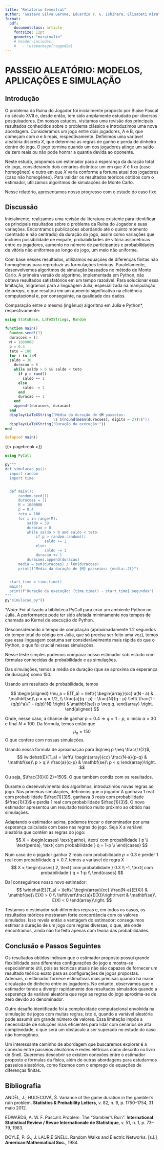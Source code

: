 --- 
title: "Relatório Semestral"
author: "Gustavo Silva Garone, Eduardio Y. G. Ishihara, Elisabeti Kira"
format:
  pdf:
    documentclass: article
    fontsize: 12pt
    geometry: "margin=1in"
    # header-includes:
    #   - \usepackage{ragged2e}
---

# PASSEIO ALEATÓRIO: MODELOS, APLICAÇÕES E SIMULAÇÃO

## Introdução


O problema da Ruína do Jogador foi inicialmente proposto por Blaise Pascal no século XVII e, desde então, tem sido
amplamente estudado por diversos pesquisadores. Em nossos estudos, visitamos uma revisão dos principais resultados
conhecidos sobre o problema clássico e introduzimos uma nova abordagem. Consideramos um jogo entre dois jogadores, A e B,
que começam com $a$ e $b$ reais, respectivamente. Definimos uma variável aleatória discreta $X$, que determina as regras
de ganho e perda de dinheiro dentro do jogo. O jogo termina quando um dos
jogadores atinge um saldo de zero reais ou não pode honrar a quantia devida ao oponente.

Neste estudo, propomos um estimador para a esperança da duração total do jogo, considerando dois cenários distintos: um
em que $X$ é fixo (caso homogêneo) e outro em que $X$ varia conforme a fortuna atual dos jogadores (caso não homogêneo).
Para validar os resultados teóricos obtidos com o estimador, utilizamos algoritmos de simulações de Monte Carlo.

Nesse relatório, apresentamos nosso progresso com o estudo do caso fixo.

## Discussão

Inicialmente, realizamos uma revisão da literatura existente para identificar os principais resultados sobre o problema
da Ruína do Jogador e suas variações. Encontramos publicações abordando até o quinto momento (centrado e não centrado) da
duração do jogo, assim como variações que incluem possibilidade de empate, probabilidades de vitória assimétricas entre
os jogadores, aumento no número de participantes e probabilidades de vitória não uniformes ao longo do jogo, um meio não
uniforme.

Com base nesses resultados, utilizamos equações de diferenças finitas não homogêneas para reproduzir as formulações teóricas.
Paralelamente, desenvolvemos algoritmos de simulação baseados no método de Monte Carlo. A primeira versão do algoritmo,
implementada em Python, não obteve resultados satisfatórios em um tempo razoável. Para solucionar essa limitação, migramos
para a linguagem Julia, especializada na manipulação de *arrays*, o que resultou em um aumento significativo na eficiência
computacional e, por conseguinte, na qualidade dos dados.

Comparação entre o mesmo (ingênuo) algoritmo em Julia e Python*, respectivamente:

```{julia}
using StatsBase, LaTeXStrings, Random

function main()
  Random.seed!(1)
  duracoes = []
  M = 1000000
  p = 0.4
  teto = 100
  for i in 1:M
  saldo = 30
    duracao = 0
    while saldo > 0 && saldo < teto
      if p > rand()
        saldo += 1
      else
        saldo -= 1
      end
      duracao += 1
    end
    append!(duracoes, duracao)
  end
  display(LaTeXString("Média da duração de $M passeios:
                      \$ $(round(mean(duracoes), digits = 2))\$"))
  display(LaTeXString("Duração da execução:"))
end

@elapsed main()
```
{{< pagebreak >}}

```{julia}
using PyCall

py"""
def simulacao_py():
  import random
  import time


  def main():
      random.seed(1)
      duracoes = []
      M = 1000000
      p = 0.4
      teto = 100
      for i in range(M):
          saldo = 30
          duracao = 0
          while saldo > 0 and saldo < teto:
              if p > random.random():
                  saldo += 1
              else:
                  saldo -= 1
              duracao += 1
          duracoes.append(duracao)
      media = sum(duracoes) / len(duracoes)
      print(f"Média da duração de {M} passeios: {media:.2f}")
    

  start_time = time.time()
  main()
  print(f"Duração da execução: {time.time() - start_time} segundos")
"""
py"simulacao_py"()
```

\**Nota*: Foi utilizado a biblioteca PyCall para criar um ambiente Python no Julia.
A performance pode ter sido afetada minimamente nos tempos de chamada ao Kernel de execução do Python.

Desconsiderando o tempo de compilação (aproximadamente 1.2 segundos do tempo total do código em Julia, que só precisa ser
feito uma vez), temos que essa linguagem costuma ser considerávelmente mais rápida do que o Python, o que foi crucial nessas
simulações.

Nesse teste simples podemos comparar nosso estimador sob estudo com fórmulas conhecidas da probabilidade e as simulações.

Das simulações, temos a média de duração (que se aproxima da esperança de duração) como $150$.

Usando um resultado de probabilidade, temos

$$
\begin{aligned}
\mu_a = E(T_a) = \left\{ \begin{array}{cc}
a(N - a) & \mathbf{se}\ p = q = 1/2, \\
\frac{a}{q - p} - \frac{N}{q - p} \left( \frac{1 - (q/p)^a}{1 - (q/p)^N} \right) & \mathbf{se}\ p \neq q.
\end{array} \right.
\end{aligned}
$$

Onde, nesse caso, a chance de ganhar $p=0.4 \Rightarrow q = 1-p$, o início $a=30$ e final $N=100$. Da fórmula, temos então
que
$$
\mu_a = 150
$$
O que confere com nossas simulações.

Usando nossa fórmula de aproximação para $q\neq p \neq \frac{1}{2}$,
$$
\widehat{E}(T_a) = \left\{ \begin{array}{cc}
\frac{N-a}{p-q} & \mathbf{se}\ p > q \\
\frac{a}{q-p} & \mathbf{se}\ p < q
\end{array}\right.
$$

Ou seja, $\frac{30}{0.2}=150$. O que também condiz com os resultados.

Durante o desenvolvimento dos algoritmos, introduzimos novas regras ao jogo. Nas primeiras simulações, definimos que o
jogador A ganhava $1$ real com probabilidade $\frac{1}{3}$, ganhava $3$ reais com probabilidade $\frac{1}{3}$ e perdia $1$
real com probabilidade $\frac{1}{3}$. O novo estimador apresentou um resultado teórico muito próximo ao obtido nas simulações.

Adaptando o estimador acima, podemos trocar o denominador por uma esperança calculada com base nas regras do jogo.
Seja X a variável aleatória que contém as regras do jogo:
$$
X = \begin{cases}
\text{ganho}, \text{ com probabilidade } p \\
\text{perda}, \text{ com probabilidade } q = 1-p \\
\end{cases}
$$

Num caso de o jogador ganhar 2 reais com probabilidade $p=0.3$ e perder 1 real com probabilidade $q = 0.7$, temos a variável
de regra X
$$
X = \begin{cases}
2, \text{ com probabilidade } 0.3 \\
-1, \text{ com probabilidade } q = 1-p \\
\end{cases}
$$

Daí conseguimos nosso novo estimador:
$$
\widehat{E}(T_a) = \left\{ \begin{array}{cc}
\frac{N-a}{E(X)} & \mathbf{se}\ E(X) > 0 \\
\left\lvert\frac{a}{E(X)}\right\rvert & \mathbf{se}\ E(X) < 0
\end{array}\right.
$$

Testamos o estimador sob diferentes regras e, em todos os casos, os resultados teóricos mostraram forte concordância com
os valores simulados. Isso revela então a vantagem do estimador: conseguimos estimar a duração de um jogo com regras
diversas, o que, até onde encontramos, ainda não foi feito apenas com teoria das probabilidades.


## Conclusão e Passos Seguintes

Os resultados obtidos indicam que o estimador proposto possui grande flexibilidade para diferentes configurações do jogo
e mostra-se especialmente útil, pois as técnicas atuais não são capazes de fornecer um resultado teórico exato para as
configurações de jogos propostas. Ademais, o estimador fornece estimativas mais precisas quando há maior circulação de
dinheiro entre os jogadores. No entanto, observamos que o estimador tende a divergir rapidamente dos resultados simulados
quando a esperança da variável aleatória que rege as regras do jogo aproxima-se de zero devido ao denominador.

Outro desafio identificado foi a complexidade computacional envolvida na simulação de jogos com muitas regras, isto é,
quando a variável aleatória pode assumir um grande número de valores. Essa limitação impõe a necessidade de soluções mais
eficientes para lidar com cenários de alta complexidade, o que será um obstáculo a ser superado no estudo do caso não
homogêneo.

Um interessante caminho de abordagem que buscaremos explorar é a conexão entre passeios aleatórios e redes elétricas como descrito
no livro de Snell. Queremos descobrir se existem conexões entre o estimador proposto e fórmulas da física, além de outras
abordagens para estudarmos passeios aleatórios, como fizemos com o emprego de equações de diferenças finitas.

## Bibliografia

<!--<Artigo bonitinho da variância>-->

ANDĚL, J.; HUDECOVÁ, Š. Variance of the game duration in the gambler’s ruin problem. **Statistics & Probability Letters**, v. 82, n. 9, p. 1750–1754, 31 maio 2012.

<!--<Origem da ruina do jogador>-->

EDWARDS, A. W. F. Pascal’s Problem: The “Gambler’s Ruin”. **International Statistical Review / Revue Internationale de Statistique**, v. 51, n. 1, p. 73–79, 1983.


<!-- Livro de elétrica -->

DOYLE, P. G.; J. LAURIE SNELL. Random Walks and Electric Networks. [s.l.] **American Mathematical Soc.**, 1984. 
